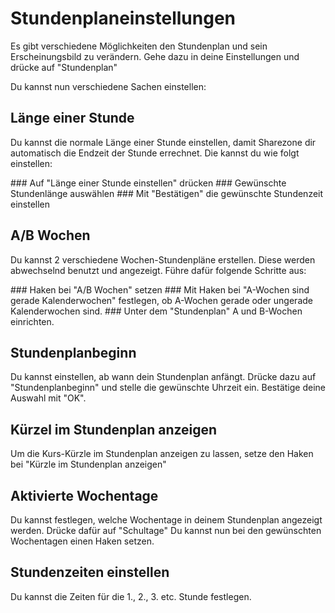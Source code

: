 
# Stundenplaneinstellungen

Es gibt verschiedene Möglichkeiten den Stundenplan und sein Erscheinungsbild zu verändern.
Gehe dazu in deine Einstellungen und drücke auf "Stundenplan"

Du kannst nun verschiedene Sachen einstellen:

## Länge einer Stunde
Du kannst die normale Länge einer Stunde einstellen, damit Sharezone dir automatisch die Endzeit der Stunde errechnet.
Die kannst du wie folgt einstellen:

<Steps>
### Auf "Länge einer Stunde einstellen" drücken
### Gewünschte Stundenlänge auswählen
### Mit "Bestätigen" die gewünschte Stundenzeit einstellen
</Steps>

## A/B Wochen
Du kannst 2 verschiedene Wochen-Stundenpläne erstellen. Diese werden abwechselnd benutzt und angezeigt.
Führe dafür folgende Schritte aus:

<Steps>
### Haken bei "A/B Wochen" setzen
### Mit Haken bei "A-Wochen sind gerade Kalenderwochen" festlegen, ob A-Wochen gerade oder ungerade Kalenderwochen sind.
### Unter dem "Stundenplan" A und B-Wochen einrichten.
</Steps>

## Stundenplanbeginn
Du kannst einstellen, ab wann dein Stundenplan anfängt.
Drücke dazu auf "Stundenplanbeginn" und stelle die gewünschte Uhrzeit ein.
Bestätige deine Auswahl mit "OK".

## Kürzel im Stundenplan anzeigen
Um die Kurs-Kürzle im Stundenplan anzeigen zu lassen, setze den Haken bei "Kürzle im Stundenplan anzeigen"

## Aktivierte Wochentage
Du kannst festlegen, welche Wochentage in deinem Stundenplan angezeigt werden.
Drücke dafür auf "Schultage"
Du kannst nun bei den gewünschten Wochentagen einen Haken setzen.

## Stundenzeiten einstellen
Du kannst die Zeiten für die 1., 2., 3. etc. Stunde festlegen.

